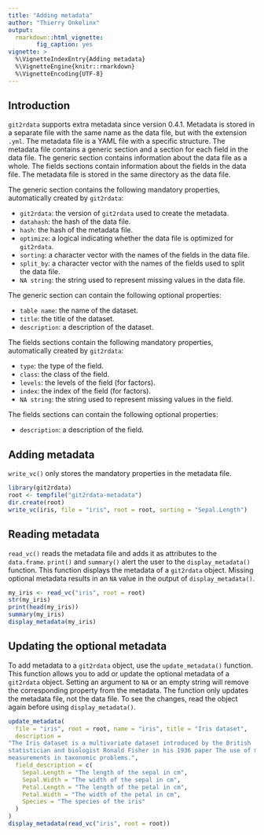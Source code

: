 ```yaml
---
title: "Adding metadata"
author: "Thierry Onkelinx"
output:
  rmarkdown::html_vignette:
        fig_caption: yes
vignette: >
  %\VignetteIndexEntry{Adding metadata}
  %\VignetteEngine{knitr::rmarkdown}
  %\VignetteEncoding{UTF-8}
---
```


## Introduction

`git2rdata` supports extra metadata since version 0.4.1.
Metadata is stored in a separate file with the same name as the data file, but with the extension `.yml`.
The metadata file is a YAML file with a specific structure.
The metadata file contains a generic section and a section for each field in the data file.
The generic section contains information about the data file as a whole.
The fields sections contain information about the fields in the data file.
The metadata file is stored in the same directory as the data file.

The generic section contains the following mandatory properties, automatically created by `git2rdata`:

- `git2rdata`: the version of `git2rdata` used to create the metadata.
- `datahash`: the hash of the data file.
- `hash`: the hash of the metadata file.
- `optimize`: a logical indicating whether the data file is optimized for `git2rdata`.
- `sorting`: a character vector with the names of the fields in the data file.
- `split_by`: a character vector with the names of the fields used to split the data file.
- `NA string`: the string used to represent missing values in the data file.

The generic section can contain the following optional properties:

- `table name`: the name of the dataset.
- `title`: the title of the dataset.
- `description`: a description of the dataset.

The fields sections contain the following mandatory properties, automatically created by `git2rdata`:

- `type`: the type of the field.
- `class`: the class of the field.
- `levels`: the levels of the field (for factors).
- `index`: the index of the field (for factors).
- `NA string`: the string used to represent missing values in the field.

The fields sections can contain the following optional properties:

- `description`: a description of the field.

## Adding metadata

`write_vc()` only stores the mandatory properties in the metadata file.

```r
library(git2rdata)
root <- tempfile("git2rdata-metadata")
dir.create(root)
write_vc(iris, file = "iris", root = root, sorting = "Sepal.Length")
```

## Reading metadata

`read_vc()` reads the metadata file and adds it as attributes to the `data.frame`.
`print()` and `summary()` alert the user to the `display_metadata()` function.
This function displays the metadata of a `git2rdata` object.
Missing optional metadata results in an `NA` value in the output of `display_metadata()`.

```r
my_iris <- read_vc("iris", root = root)
str(my_iris)
print(head(my_iris))
summary(my_iris)
display_metadata(my_iris)
```

## Updating the optional metadata

To add metadata to a `git2rdata` object, use the `update_metadata()` function.
This function allows you to add or update the optional metadata of a `git2rdata` object.
Setting an argument to `NA` or an empty string will remove the corresponding property from the metadata.
The function only updates the metadata file, not the data file.
To see the changes, read the object again before using `display_metadata()`.

```r
update_metadata(
  file = "iris", root = root, name = "iris", title = "Iris dataset",
  description =
"The Iris dataset is a multivariate dataset introduced by the British
statistician and biologist Ronald Fisher in his 1936 paper The use of multiple
measurements in taxonomic problems.",
  field_description = c(
    Sepal.Length = "The length of the sepal in cm",
    Sepal.Width = "The width of the sepal in cm",
    Petal.Length = "The length of the petal in cm",
    Petal.Width = "The width of the petal in cm",
    Species = "The species of the iris"
  )
)
display_metadata(read_vc("iris", root = root))
```

